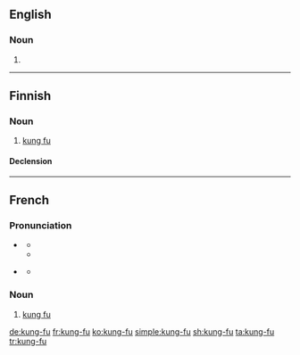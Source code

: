 ==English==

===Noun===
{{en-noun|-}}

# {{alternative spelling of|kung fu|lang=en}}

----

==Finnish==

===Noun===
{{fi-noun}}

# [[kung fu]]

====Declension====
{{fi-decl-rosé|kung-fu|a}}

----

==French==

===Pronunciation===
* {{a|France}} {{IPA|/kuŋ.fu/|lang=fr}}
** {{audio|Fr-Normandie-kung-fu.ogg|Audio (France)|lang=fr}}
** {{audio|Fr-kung-fu.ogg|Audio (France)|lang=fr}}
* {{a|Quebec}} {{IPA|/kɔŋ.fu/|lang=fr}}
** {{audio|FR QC kung-fu.ogg|Audio (Quebec)|lang=fr}}

===Noun===
{{fr-noun|m|-|sort=kung fu}}

# [[kung fu]]


[[de:kung-fu]]
[[fr:kung-fu]]
[[ko:kung-fu]]
[[simple:kung-fu]]
[[sh:kung-fu]]
[[ta:kung-fu]]
[[tr:kung-fu]]